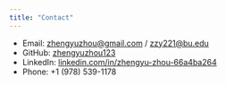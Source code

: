 ---
title: "Contact"
---


- Email: [zhengyuzhou@gmail.com](mailto:zhengyuzhou@gmail.com) / [zzy221@bu.edu](mailto:zzy221@bu.edu)  
- GitHub: [zhengyuzhou123](https://github.com/zhengyuzhou123)  
- LinkedIn: [linkedin.com/in/zhengyu-zhou-66a4ba264](https://linkedin.com/in/zhengyu-zhou-66a4ba264)  
- Phone: +1 (978) 539-1178
